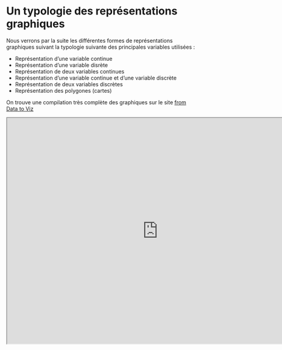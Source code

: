 # Un typologie des représentations graphiques

<style>
#wrap { width: 600px; height: 390px; padding: 0; overflow: hidden; }
#frame { width: 800px; height: 520px; border: 1px solid black; }
#frame { zoom: 0.50; -moz-transform: scale(0.50); -moz-transform-origin: 0 0; }
</style>

Nous verrons par la suite les différentes formes de représentations graphiques suivant la typologie suivante des principales variables utilisées :

- Représentation d'une variable continue
- Représentation d'une variable disrète
- Représentation de deux variables continues
- Représentation d'une variable continue et d'une variable discrète
- Représentation de deux variables discrètes
- Représentation des polygones (cartes)

On trouve une compilation très complète des graphiques sur le site [from Data to Viz](https://www.data-to-viz.com/)

<iframe scrolling= "yes" width = "800" height = "600" allowfullscreen="TRUE" src="https://www.data-to-viz.com/">
